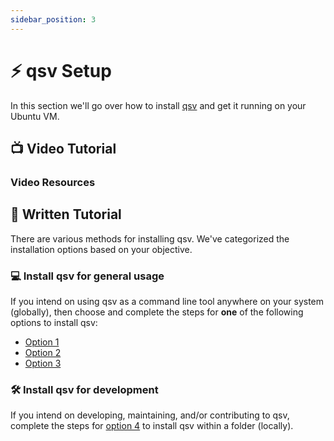 ```yaml
---
sidebar_position: 3
---
```


# ⚡ qsv Setup

In this section we'll go over how to install [qsv](https://github.com/jqnatividad/qsv) and get it running on your Ubuntu VM.

## 📺 Video Tutorial


<LiteYouTubeEmbed id="" />

### Video Resources

## 📝 Written Tutorial

There are various methods for installing qsv. We've categorized the installation options based on your objective.

### 💻 Install qsv for general usage

If you intend on using qsv as a command line tool anywhere on your system (globally), then choose and complete the steps for **one** of the following options to install qsv:

- [Option 1](https://github.com/jqnatividad/qsv#option-1-download-prebuilt-binaries)
- [Option 2](https://github.com/jqnatividad/qsv#option-2-homebrew)
- [Option 3](https://github.com/jqnatividad/qsv#option-3-install-with-rust)

### 🛠 Install qsv for development

If you intend on developing, maintaining, and/or contributing to qsv, complete the steps for [option 4](https://github.com/jqnatividad/qsv#option-4-compile-from-source) to install qsv within a folder (locally).
